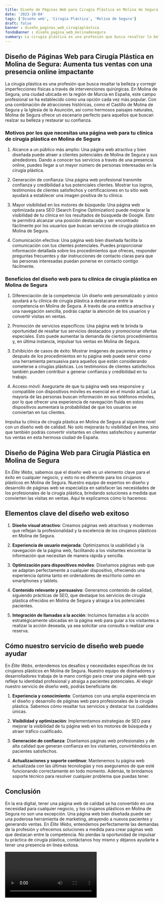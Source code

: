 ```yaml
---
title: Diseño de Páginas Web para Cirugía Plástica en Molina de Segura
date: '2023-10-04'
tags: ['Diseño web', 'Cirugía Plástica', 'Molina de Segura']
draft: false
banner : diseño_paginas_web_cirugíaplástica
fondoBanner : diseño_pagina_web_molinadesegura
summary: La cirugía plástica es una profesión que busca resaltar la belleza y corregir imperfecciones físicas a través de intervenciones quirúrgicas. En Molina de Segura, una ciudad ubicada en la región de Murcia en España, este campo profesional se ha establecido como una opción cada vez más popular. Con una combinación de atracciones históricas, como el Castillo de Molina de Segura y la Iglesia de la Asunción, así como hermosos paisajes naturales, Molina de Segura ofrece un escenario perfecto para aquellos que buscan realzar su belleza y restaurar su confianza.
---
```


## **Diseño de Páginas Web para Cirugía Plástica en Molina de Segura: Aumenta tus ventas con una presencia online impactante**

La cirugía plástica es una profesión que busca resaltar la belleza y corregir imperfecciones físicas a través de intervenciones quirúrgicas. En Molina de Segura, una ciudad ubicada en la región de Murcia en España, este campo profesional se ha establecido como una opción cada vez más popular. Con una combinación de atracciones históricas, como el Castillo de Molina de Segura y la Iglesia de la Asunción, así como hermosos paisajes naturales, Molina de Segura ofrece un escenario perfecto para aquellos que buscan realzar su belleza y restaurar su confianza.

### **Motivos por los que necesitas una página web para tu clínica de cirugía plástica en Molina de Segura**

1. Alcance a un público más amplio: Una página web atractiva y bien diseñada puede atraer a clientes potenciales de Molina de Segura y sus alrededores. Dando a conocer tus servicios a través de una presencia online, puedes llegar a un mayor número de personas interesadas en la cirugía plástica.

2. Generación de confianza: Una página web profesional transmite confianza y credibilidad a tus potenciales clientes. Mostrar tus logros, testimonios de clientes satisfechos y certificaciones en tu sitio web ayudará a establecer una imagen positiva de tu clínica.

3. Mayor visibilidad en los motores de búsqueda: Una página web optimizada para SEO (Search Engine Optimization) puede mejorar la visibilidad de tu clínica en los resultados de búsqueda de Google. Esto te permitirá alcanzar una posición destacada y ser encontrado fácilmente por los usuarios que buscan servicios de cirugía plástica en Molina de Segura.

4. Comunicación efectiva: Una página web bien diseñada facilita la comunicación con tus clientes potenciales. Puedes proporcionar información detallada sobre los procedimientos que ofreces, responder preguntas frecuentes y dar instrucciones de contacto claras para que las personas interesadas puedan ponerse en contacto contigo fácilmente.

### **Beneficios del diseño web para tu clínica de cirugía plástica en Molina de Segura**

1. Diferenciación de la competencia: Un diseño web personalizado y único ayudará a tu clínica de cirugía plástica a destacarse entre la competencia en Molina de Segura. A través de una estética atractiva y una navegación sencilla, podrás captar la atención de los usuarios y convertir visitas en ventas.

2. Promoción de servicios específicos: Una página web te brinda la oportunidad de resaltar tus servicios destacados y promocionar ofertas especiales. Esto puede aumentar la demanda de ciertos procedimientos y, en última instancia, impulsar tus ventas en Molina de Segura.

3. Exhibición de casos de éxito: Mostrar imágenes de pacientes antes y después de los procedimientos en tu página web puede servir como una herramienta persuasiva para aquellos que están considerando someterse a cirugías plásticas. Los testimonios de clientes satisfechos también pueden contribuir a generar confianza y credibilidad en tu trabajo.

4. Acceso móvil: Asegurarte de que tu página web sea responsive y compatible con dispositivos móviles es esencial en el mundo actual. La mayoría de las personas buscan información en sus teléfonos móviles, por lo que ofrecer una experiencia de navegación fluida en estos dispositivos aumentará la probabilidad de que los usuarios se conviertan en tus clientes.

Impulsa tu clínica de cirugía plástica en Molina de Segura al siguiente nivel con un diseño web de calidad. No solo mejorarás tu visibilidad en línea, sino que también podrás convertir visitantes en clientes satisfechos y aumentar tus ventas en esta hermosa ciudad de España.

<GifSeo />

<Cta />

## Diseño de Página Web para Cirugía Plástica en Molina de Segura

En *Élite Webs*, sabemos que el diseño web es un elemento clave para el éxito en cualquier negocio, y esto no es diferente para los cirujanos plásticos en Molina de Segura. Nuestro equipo de expertos en diseño y desarrollo de páginas web se especializa en satisfacer las necesidades de los profesionales de la cirugía plástica, brindando soluciones a medida que convierten las visitas en ventas. Aquí te explicamos cómo lo hacemos:

## Elementos clave del diseño web exitoso 

1. **Diseño visual atractivo**: Creamos páginas web atractivas y modernas que reflejan la profesionalidad y la excelencia de los cirujanos plásticos en Molina de Segura.

2. **Experiencia de usuario mejorada**: Optimizamos la usabilidad y la navegación de la página web, facilitando a los visitantes encontrar la información que necesitan de manera rápida y sencilla.

3. **Optimización para dispositivos móviles**: Diseñamos páginas web que se adaptan perfectamente a cualquier dispositivo, ofreciendo una experiencia óptima tanto en ordenadores de escritorio como en smartphones y tablets.

4. **Contenido relevante y persuasivo**: Generamos contenido de calidad, siguiendo prácticas de SEO, que destaque los servicios de cirugía plástica ofrecidos en Molina de Segura y atraiga a los potenciales pacientes.

5. **Integración de llamadas a la acción**: Incluimos llamadas a la acción estratégicamente ubicadas en la página web para guiar a los visitantes a realizar la acción deseada, ya sea solicitar una consulta o realizar una reserva.

## Cómo nuestro servicio de diseño web puede ayudar

En *Élite Webs*, entendemos los desafíos y necesidades específicas de los cirujanos plásticos en Molina de Segura. Nuestro equipo de diseñadores y desarrolladores trabaja de la mano contigo para crear una página web que refleje tu identidad profesional y atraiga a pacientes potenciales. Al elegir nuestro servicio de diseño web, podrás beneficiarte de:

1. **Experiencia y conocimiento**: Contamos con una amplia experiencia en el diseño y desarrollo de páginas web para profesionales de la cirugía plástica. Sabemos cómo resaltar tus servicios y destacar tus cualidades únicas.

2. **Visibilidad y optimización**: Implementamos estrategias de SEO para mejorar la visibilidad de tu página web en los motores de búsqueda y atraer tráfico cualificado.

3. **Generación de confianza**: Diseñamos páginas web profesionales y de alta calidad que generan confianza en los visitantes, convirtiéndolos en pacientes satisfechos.

4. **Actualizaciones y soporte continuo**: Mantenemos tu página web actualizada con las últimas tecnologías y nos aseguramos de que esté funcionando correctamente en todo momento. Además, te brindamos soporte técnico para resolver cualquier problema que puedas tener.

## Conclusión

En la era digital, tener una página web de calidad se ha convertido en una necesidad para cualquier negocio, y los cirujanos plásticos en Molina de Segura no son una excepción. Una página web bien diseñada puede ser una poderosa herramienta de marketing, atrayendo a nuevos pacientes y generando ventas. En *Élite Webs*, entendemos perfectamente las demandas de la profesión y ofrecemos soluciones a medida para crear páginas web que destacan entre la competencia. No pierdas la oportunidad de impulsar tu práctica de cirugía plástica, contáctanos hoy mismo y déjanos ayudarte a tener una presencia en línea exitosa.

<Video />

<CtaBot job='Cirugía Plástica' city='Molina de Segura'/>

<Gmaps query='Molina de Segura+españa+maps' />